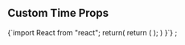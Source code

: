 ## Custom Time Props


<TimeProps />


<SyntaxHighlighter>
  {`import React from "react";
 return(
  return (
    <HesabaTimeDimension
      mapProps={{
        center: [35.76498031616211, 51.33673858642578],
        zoom: 13,
        zoomControl: false,
      }}
      data={data}
      timeProps={{ am: "AM", pm: "PM", noTimeError: "No time Available" }}
    />
  );
 )
}`}
</SyntaxHighlighter>
;



